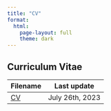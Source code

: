 ```yaml
---
title: "CV"
format:
  html:
    page-layout: full
    theme: dark
---
```


## Curriculum Vitae

| Filename                  | Last update    |
|---------------------------|----------------|
| [CV](files/Decker_CV.pdf) | July 26th, 2023 |